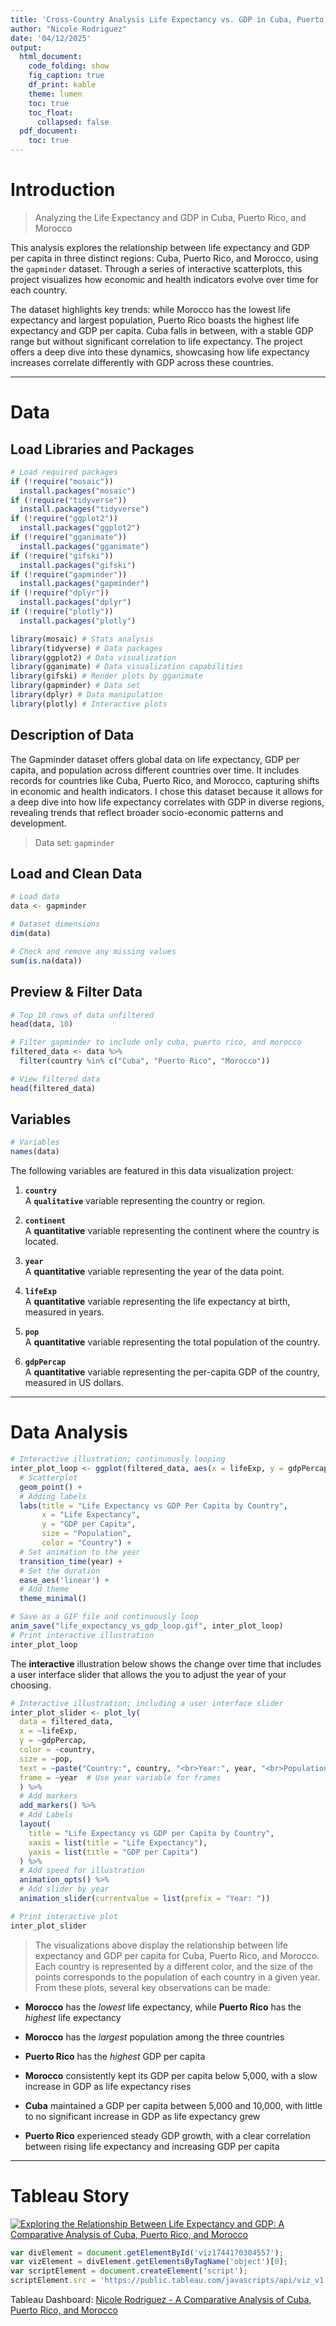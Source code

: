 ---
title: 'Cross-Country Analysis Life Expectancy vs. GDP in Cuba, Puerto Rico, and Morocco'
author: "Nicole Rodriguez"
date: '04/12/2025'
output:
  html_document:
    code_folding: show
    fig_caption: true
    df_print: kable
    theme: lumen
    toc: true
    toc_float:
      collapsed: false
  pdf_document:
    toc: true
---

# Introduction 

> Analyzing the Life Expectancy and GDP in Cuba, Puerto Rico, and Morocco

This analysis explores the relationship between life expectancy and GDP per capita in three distinct regions: Cuba, Puerto Rico, and Morocco, using the `gapminder` dataset. Through a series of interactive scatterplots, this project visualizes how economic and health indicators evolve over time for each country. 

The dataset highlights key trends: while Morocco has the lowest life expectancy and largest population, Puerto Rico boasts the highest life expectancy and GDP per capita. Cuba falls in between, with a stable GDP range but without significant correlation to life expectancy. The project offers a deep dive into these dynamics, showcasing how life expectancy increases correlate differently with GDP across these countries.

***

# Data
## Load Libraries and Packages
```{r, warning = FALSE, message = FALSE}
# Load required packages
if (!require("mosaic"))
  install.packages("mosaic")
if (!require("tidyverse"))
  install.packages("tidyverse")
if (!require("ggplot2"))
  install.packages("ggplot2")
if (!require("gganimate"))
  install.packages("gganimate")
if (!require("gifski"))
  install.packages("gifski")
if (!require("gapminder"))
  install.packages("gapminder")
if (!require("dplyr"))
  install.packages("dplyr")
if (!require("plotly"))
  install.packages("plotly")

library(mosaic) # Stats analysis
library(tidyverse) # Data packages
library(ggplot2) # Data visualization
library(gganimate) # Data visualization capabilities
library(gifski) # Render plots by gganimate
library(gapminder) # Data set 
library(dplyr) # Data manipulation
library(plotly) # Interactive plots
```

## Description of Data
The Gapminder dataset offers global data on life expectancy, GDP per capita, and population across different countries over time. It includes records for countries like Cuba, Puerto Rico, and Morocco, capturing shifts in economic and health indicators. I chose this dataset because it allows for a deep dive into how life expectancy correlates with GDP in diverse regions, revealing trends that reflect broader socio-economic patterns and development. 

> Data set: `gapminder`

## Load and Clean Data
```{r, warning = FALSE, message = FALSE}
# Load data
data <- gapminder

# Dataset dimensions
dim(data)

# Check and remove any missing values
sum(is.na(data))

```

## Preview & Filter Data
```{r, message=FALSE, warning=FALSE}
# Top 10 rows of data unfiltered
head(data, 10)

# Filter gapminder to include only cuba, puerto rico, and morocco
filtered_data <- data %>%
  filter(country %in% c("Cuba", "Puerto Rico", "Morocco"))

# View filtered data
head(filtered_data)
```

## Variables
```{r}
# Variables
names(data)
```
The following variables are featured in this data visualization project:

1. **`country`**  
   A **`qualitative`** variable representing the country or region.
   
2. **`continent`**  
   A **quantitative** variable representing the continent where the country is located.
  
3. **`year`**  
   A **quantitative** variable representing the year of the data point.
   
4. **`lifeExp`**  
   A **quantitative** variable representing the life expectancy at birth, measured in years.
   
5. **`pop`**  
   A **quantitative** variable representing the total population of the country.
   
6. **`gdpPercap`**  
   A **quantitative** variable representing the per-capita GDP of the country, measured in US dollars.
   
***

# Data Analysis

```{r}
# Interactive illustration; continuously looping
inter_plot_loop <- ggplot(filtered_data, aes(x = lifeExp, y = gdpPercap, color = country, size = pop)) +
  # Scatterplot
  geom_point() +
  # Adding labels
  labs(title = "Life Expectancy vs GDP Per Capita by Country",
       x = "Life Expectancy",
       y = "GDP per Capita",
       size = "Population",
       color = "Country") +
  # Set animation to the year
  transition_time(year) +
  # Set the duration 
  ease_aes('linear') +
  # Add theme
  theme_minimal()

# Save as a GIF file and continuously loop
anim_save("life_expectancy_vs_gdp_loop.gif", inter_plot_loop)
# Print interactive illustration
inter_plot_loop
```


The **interactive** illustration below shows the change over time that includes a user interface slider that allows the you to adjust the year of your choosing. 


```{r, warning = FALSE, message = FALSE}
# Interactive illustration; including a user interface slider
inter_plot_slider <- plot_ly(
  data = filtered_data,
  x = ~lifeExp,
  y = ~gdpPercap,
  color = ~country,
  size = ~pop,
  text = ~paste("Country:", country, "<br>Year:", year, "<br>Population:", pop),
  frame = ~year  # Use year variable for frames
  ) %>%
  # Add markers
  add_markers() %>%
  # Add Labels 
  layout(
    title = "Life Expectancy vs GDP per Capita by Country",
    xaxis = list(title = "Life Expectancy"),
    yaxis = list(title = "GDP per Capita")
  ) %>%
  # Add speed for illustration
  animation_opts() %>%
  # Add slider by year 
  animation_slider(currentvalue = list(prefix = "Year: "))

# Print interactive plot
inter_plot_slider

```

> The visualizations above display the relationship between life expectancy and GDP per capita for Cuba, Puerto Rico, and Morocco. Each country is represented by a different color, and the size of the points corresponds to the population of each country in a given year. From these plots, several key observations can be made:

- **Morocco** has the *lowest* life expectancy, while **Puerto Rico** has the *highest* life expectancy

- **Morocco** has the *largest* population among the three countries

- **Puerto Rico** has the *highest* GDP per capita

- **Morocco** consistently kept its GDP per capita below 5,000, with a slow increase in GDP as life expectancy rises

- **Cuba**  maintained a GDP per capita between 5,000 and 10,000, with little to no significant increase in GDP as life expectancy grew

- **Puerto Rico** experienced steady GDP growth, with a clear correlation between rising life expectancy and increasing GDP per capita

* * * 

# Tableau Story


<div class='tableauPlaceholder' id='viz1744170304557' style='position: relative'><noscript><a href='#'><img alt='Exploring the Relationship Between Life Expectancy and GDP: A Comparative Analysis of Cuba, Puerto Rico, and Morocco ' src='https:&#47;&#47;public.tableau.com&#47;static&#47;images&#47;AC&#47;AComparativeAnalysisofCubaPuertoRicoandMorocco&#47;Story1&#47;1_rss.png' style='border: none' /></a></noscript><object class='tableauViz'  style='display:none;'><param name='host_url' value='https%3A%2F%2Fpublic.tableau.com%2F' /> <param name='embed_code_version' value='3' /> <param name='site_root' value='' /><param name='name' value='AComparativeAnalysisofCubaPuertoRicoandMorocco&#47;Story1' /><param name='tabs' value='no' /><param name='toolbar' value='yes' /><param name='static_image' value='https:&#47;&#47;public.tableau.com&#47;static&#47;images&#47;AC&#47;AComparativeAnalysisofCubaPuertoRicoandMorocco&#47;Story1&#47;1.png' /> <param name='animate_transition' value='yes' /><param name='display_static_image' value='yes' /><param name='display_spinner' value='yes' /><param name='display_overlay' value='yes' /><param name='display_count' value='yes' /><param name='language' value='en-US' /><param name='filter' value='publish=yes' /></object></div>


```{js, embedcode, echo = FALSE}
var divElement = document.getElementById('viz1744170304557');                    
var vizElement = divElement.getElementsByTagName('object')[0];                    vizElement.style.width='1016px';vizElement.style.height='991px';                    
var scriptElement = document.createElement('script');                    
scriptElement.src = 'https://public.tableau.com/javascripts/api/viz_v1.js';                    vizElement.parentNode.insertBefore(scriptElement, vizElement);
```

Tableau Dashboard: [Nicole Rodriguez - A Comparative Analysis of Cuba, Puerto Rico, and Morocco](https://public.tableau.com/views/AComparativeAnalysisofCubaPuertoRicoandMorocco/Story1?:language=en-US&publish=yes&:sid=&:redirect=auth&:display_count=n&:origin=viz_share_link)

